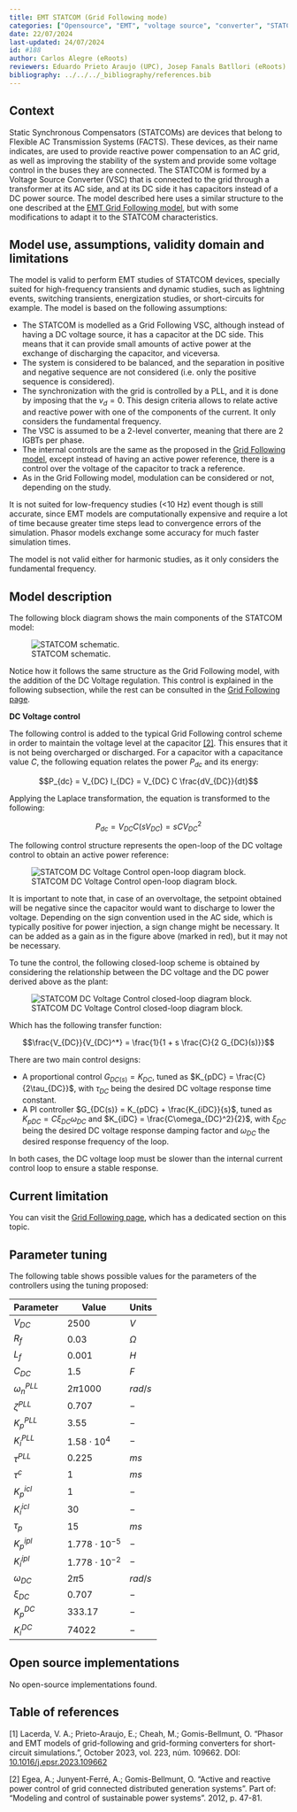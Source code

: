 ```yaml
---
title: EMT STATCOM (Grid Following mode)
categories: ["Opensource", "EMT", "voltage source", "converter", "STATCOM", "wind", "pv", "hvdc", "following"] 
date: 22/07/2024 
last-updated: 24/07/2024
id: #188
author: Carlos Alegre (eRoots)
reviewers: Eduardo Prieto Araujo (UPC), Josep Fanals Batllori (eRoots)
bibliography: ../../../_bibliography/references.bib
---
```


## Context

Static Synchronous Compensators (STATCOMs) are devices that belong to Flexible AC Transmission Systems (FACTS). These devices, as their name indicates, are used to provide reactive power compensation to an AC grid, as well as improving the stability of the system and provide some voltage control in the buses they are connected. The STATCOM is formed by a Voltage Source Converter (VSC) that is connected to the grid through a transformer at its AC side, and at its DC side it has capacitors instead of a DC power source. The model described here uses a similar structure to the one described at the [EMT Grid Following model](../../4-%20HVDC/VSC/GridFollowingConverter/EMTGridFollowingVSC/), but with some modifications to adapt it to the STATCOM characteristics.
    
## Model use, assumptions, validity domain and limitations

The model is valid to perform EMT studies of STATCOM devices, specially suited for high-frequency transients and dynamic studies, such as lightning events, switching transients, energization studies, or short-circuits for example. The model is based on the following assumptions:

* The STATCOM is modelled as a Grid Following VSC, although instead of having a DC voltage source, it has a capacitor at the DC side. This means that it can provide small amounts of active power at the exchange of discharging the capacitor, and viceversa.
* The system is considered to be balanced, and the separation in positive and negative sequence are not considered (i.e. only the positive sequence is considered).
* The synchronization with the grid is controlled by a PLL, and it is done by imposing that the $v_d = 0$. This design criteria allows to relate active and reactive power with one of the components of the current. It only considers the fundamental frequency.
* The VSC is assumed to be a 2-level converter, meaning that there are 2 IGBTs per phase.
* The internal controls are the same as the proposed in the [Grid Following model](../../4-%20HVDC/VSC/GridFollowingConverter/EMTGridFollowingVSC/), except instead of having an active power reference, there is a control over the voltage of the capacitor to track a reference. 
* As in the Grid Following model, modulation can be considered or not, depending on the study.

It is not suited for low-frequency studies (<10 Hz) event though is still accurate, since EMT models are computationally expensive and require a lot of time because greater time steps lead to convergence errors of the simulation. Phasor models exchange some accuracy for much faster simulation times.

The model is not valid either for harmonic studies, as it only considers the fundamental frequency.

## Model description

The following block diagram shows the main components of the STATCOM model:

![STATCOM schematic.](EMT_STATCOM_scheme.svg){#fig-statcom-schematic}

Notice how it follows the same structure as the Grid Following model, with the addition of the DC Voltage regulation. This control is explained in the following subsection, while the rest can be consulted in the [Grid Following page](../../4-%20HVDC/VSC/GridFollowingConverter/EMTGridFollowingVSC/).

**DC Voltage control**

The following control is added to the typical Grid Following control scheme in order to maintain the voltage level at the capacitor [[2]](#2). This ensures that it is not being overcharged or discharged. For a capacitor with a capacitance value $C$, the following equation relates the power $P_{dc}$ and its energy:

$$P_{dc} = V_{DC} I_{DC} = V_{DC} C  \frac{dV_{DC}}{dt}$$

Applying the Laplace transformation, the equation is transformed to the following:

$$P_{dc} = V_{DC} C (s V_{DC}) = sCV_{DC}^2$$

The following control structure represents the open-loop of the DC voltage control to obtain an active power reference:

![STATCOM DC Voltage Control open-loop diagram block.](DCVoltageControlSTATCOM.svg){#fig-dc-voltage-control}

It is important to note that, in case of an overvoltage, the setpoint obtained will be negative since the capacitor would want to discharge to lower the voltage. Depending on the sign convention used in the AC side, which is typically positive for power injection, a sign change might be necessary. It can be added as a gain as in the figure above (marked in red), but it may not be necessary.

To tune the control, the following closed-loop scheme is obtained by considering the relationship between the DC voltage and the DC power derived above as the plant:

![STATCOM DC Voltage Control closed-loop diagram block.](DCControlErrorSTATCOM.svg){#fig-dc-control-error}

Which has the following transfer function:

$$\frac{V_{DC}}{V_{DC}^*} = \frac{1}{1 + s \frac{C}{2 G_{DC}(s)}}$$

There are two main control designs:

* A proportional control $G_{DC(s)} = K_{DC}$, tuned as $K_{pDC} = \frac{C}{2\tau_{DC}}$, with $\tau_{DC}$ being the desired DC voltage response time constant.
* A PI controller $G_{DC(s)} = K_{pDC} + \frac{K_{iDC}}{s}$, tuned as $K_{pDC} = C\xi_{DC}\omega_{DC}$ and $K_{iDC} = \frac{C\omega_{DC}^2}{2}$, with $\xi_{DC}$ being the desired DC voltage response damping factor and $\omega_{DC}$ the desired response frequency of the loop.

In both cases, the DC voltage loop must be slower than the internal current control loop to ensure a stable response.

## Current limitation

You can visit the [Grid Following page](../../4-%20HVDC/VSC/GridFollowingConverter/EMTGridFollowingVSC/), which has a dedicated section on this topic.

## Parameter tuning 

The following table shows possible values for the parameters of the controllers using the tuning proposed:

| Parameter | Value | Units |
| --------- | ----- | ----- |
| $V_{DC}$ | $2500$ | $V$ |
| $R_{f}$ | $0.03$ | $\Omega$ |
| $L_{f}$ | $0.001$ | $H$ |
| $C_{DC}$ | $1.5$ | $F$ |
| $\omega_n^{PLL}$ | $2\pi 1000$ | $rad/s$ |
| $\zeta^{PLL}$ | $0.707$ | $-$ |
| $K^{PLL}_p$ | $3.55$ | $-$ |
| $K^{PLL}_i$ | $1.58 \cdot 10^4$ | $-$ |
| $\tau^{PLL}$ | $0.225$ | $ms$ |
| $\tau^c$ | $1$ | $ms$ |
| $K^{icl}_p$ | $1$ | $-$ |
| $K^{icl}_i$ | $30$ | $-$ |
| $\tau_p$ | $15$ | $ms$ |
| $K^{ipl}_p$ | $1.778 \cdot 10^{-5}$ | $-$ |
| $K^{ipl}_i$ | $1.778 \cdot 10^{-2}$ | $-$ |
| $\omega_{DC}$ | $2\pi 5$ | $rad/s$ |
| $\xi_{DC}$ | $0.707$ | $-$ |
| $K^{DC}_p$ | $333.17$ | $-$ |
| $K^{DC}_i$ | $74022$ | $-$ |

## Open source implementations

No open-source implementations found.

## Table of references

<a id="1">[1]</a> Lacerda, V. A.; Prieto-Araujo, E.; Cheah, M.; Gomis-Bellmunt, O. "Phasor and EMT models of grid-following and grid-forming converters for short-circuit simulations.", October 2023, vol. 223, núm. 109662. DOI: [10.1016/j.epsr.2023.109662](https://doi.org/10.1016/j.epsr.2023.109662)

<a id="2">[2]</a> Egea, A.; Junyent-Ferré, A.; Gomis-Bellmunt, O. "Active and reactive power control of grid connected distributed generation systems". Part of: "Modeling and control of sustainable power systems". 2012, p. 47-81. 
